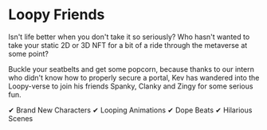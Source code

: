 
# Loopy Friends

Isn't life better when you don't take it so seriously? Who hasn't wanted to take your static 2D or 3D NFT for a bit of a ride through the metaverse at some point?

Buckle your seatbelts and get some popcorn, because thanks to our intern who didn't know how to properly secure a portal, Kev has wandered into the Loopy-verse to join his friends Spanky, Clanky and Zingy for some serious fun.

✔ Brand New Characters
✔ Looping Animations
✔ Dope Beats
✔ Hilarious Scenes

